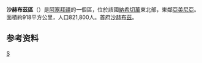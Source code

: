 
{{Infobox settlement
| name = 沙赫布茲區
| other_name                   = Shahbuz District
| type = [[阿塞拜疆行政区划|区]]
| image_skyline = Shahbuz.JPG
| image_map = Shahbuz District in Azerbaijan 2021.svg
| map_caption            = 在阿塞拜疆的位置
| parts_type = 定居点<ref name="preslib">{{cite web |url=https://files.preslib.az/projects/azerbaijan/gl2.pdf |title=İnzibati-ərazi vahidləri |author=<!--Not stated--> |date= |website=preslib.az |publisher= |access-date=28 February 2021 |quote= |archive-date=2021-05-12 |archive-url=https://web.archive.org/web/20210512173320/https://files.preslib.az/projects/azerbaijan/gl2.pdf |dead-url=no }}</ref>
| parts                  = 26
| established_title      = 建立
| established_date       = 1930-08-08
| subdivision_type       = [[国家|国家]]
| subdivision_name       = {{flag|Azerbaijan}}
| subdivision_type1      = [[阿塞拜疆行政区划|自治共和国]]
| subdivision_name1      = [[纳希切万自治共和国|纳希切万自治共和国]]
| population_as_of       = {{tsl|en|Census in Azerbaijan||2020}}
| population_total       = 25300
| population_footnotes   = <ref name="statgov">{{cite web |url=https://www.stat.gov.az/source/demoqraphy/ap/az/population_2020.zip |title=Population of Azerbaijan |author=<!--Not stated--> |date= |website=stat.gov.az |publisher=[[阿塞拜疆国家统计委员会|State Statistics Committee]] |access-date=22 February 2021 |quote= |archive-date=2020-06-30 |archive-url=https://web.archive.org/web/20200630134755/https://www.stat.gov.az/source/demoqraphy/ap/az/population_2020.zip |dead-url=no }}</ref>
| area_total_km2         = 840
| population_density_km2 = auto
| postal_code = 7100
| seat_type              = 首府
| seat                   = [[沙赫布茲|沙赫布茲]]
| timezone               = [[阿塞拜疆标准时间|AZT]]
| utc_offset             = +4
| website                = {{URL|sahbuz-ih.nakhchivan.az}}
}}
'''沙赫布茲區'''（{{lang-az|Şahbuz}}）是[[阿塞拜疆|阿塞拜疆]]的一個區，位於該國[[納希切萬|納希切萬]]東北部，東鄰[[亞美尼亞|亞美尼亞]]。面積約918平方公里，人口821,800人。首府[[沙赫布茲|沙赫布茲]]。

==参考资料==
{{refs}}

{{coord|display=title}}
{{亞塞拜然行政區劃}}
{{normdaten}}

[[Category:阿塞拜疆行政區劃|Ş]]
{{Azerbaijan-geo-stub}}